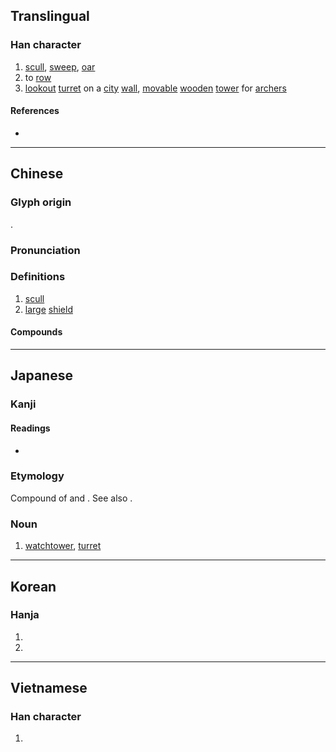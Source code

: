 {{also|橹}}
{{character info}}
==Translingual==

===Han character===
{{Han char|rn=75|rad=木|as=15|sn=19|four=47963|canj=DNWA|ids=⿰木魯}}

# [[scull]], [[sweep]], [[oar]]
# to [[row]]
# [[lookout]] [[turret]] on a [[city]] [[wall]], [[movable]] [[wooden]] [[tower]] for [[archer]]s

====References====
* {{Han ref|kx=0560.050|dkj=15798|dj=0949.120|hdz=21315.020|uh=6AD3|ud=27347|bh=C372|bd=50034}}

----

==Chinese==
{{zh-forms|s=橹|alt=樐,艪,艣/𫇛,㯭}}

===Glyph origin===
{{Han etym}}
{{Han compound|木|魯|c1=s|c2=p|t1=tree|ls=psc}}.

===Pronunciation===
{{zh-pron
|m=lǔ
|c=lou5
|mn=ló͘
|mc=y
|oc=y
|ma=
|cat=n
}}

===Definitions===
{{zh-hanzi}}

# [[scull]]
# [[large]] [[shield]]

====Compounds====
{{zh-der|干櫓|樓櫓|搖櫓|櫓帆船|櫓槳|檣櫓|烽櫓|櫓棹|轒櫓|譙櫓}}

----

==Japanese==
{{wikipedia|Yagura}}

===Kanji===
{{ja-kanji|grade=|rs=木15}}

====Readings====
* {{ja-readings
|goon=る
|kanon=ろ
|kun=おおだて, やぐら-
}}

===Etymology===
Compound of {{m|ja|矢|tr=ya||[[arrow]]}} and {{m|ja|倉|tr=kura||[[storehouse]]}}. See also {{cog|ja|矢倉|tr=yagura}}.

===Noun===
{{ja-noun|やぐら}}

# [[watchtower]], [[turret]]

----

==Korean==

===Hanja===
{{ko-hanja|방패|로||노}}

# {{hanja form of|로|(North Korea) [[oar]]}}
# {{hanja form of|노|(South Korea) [[oar]]}}

----

==Vietnamese==

===Han character===
{{vi-readings|reading=lỗ|rs=木15}}

# {{rfdef|vi|sort=木15}}